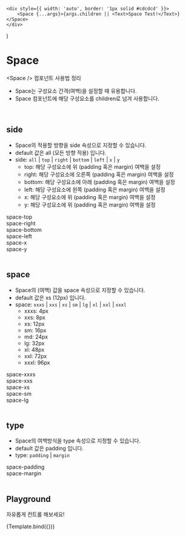 
<Meta title="atoms/Space" component={Space} />

	<div style={{ width: 'auto', border: '1px solid #cdcdcd' }}>
		<Space {...args}>{args.children || <Text>Space Test!</Text>}</Space>
	</div>
)

# Space

&lt;Space /&gt; 컴포넌트 사용법 정리
- Space는 구성요소 간격(여백)을 설정할 때 유용합니다.
- Space 컴포넌트에 해당 구성요소를 children로 넘겨 사용합니다.

<br />

## side

- Space의 적용할 방향을 side 속성으로 지정할 수 있습니다.
- default 값은 all (모든 방향 적용) 입니다.
- side: `all` | `top` | `right` | `bottom` | `left` | `x` | `y`
	- top: 해당 구성요소에 위 (padding 혹은 margin) 여백을 설정
	- right: 해당 구성요소에 오른쪽 (padding 혹은 margin) 여백을 설정
	- bottom: 해당 구성요소에 아래 (padding 혹은 margin) 여백을 설정
	- left: 해당 구성요소에 왼쪽 (padding 혹은 margin) 여백을 설정
	- x: 해당 구성요소에 위 (padding 혹은 margin) 여백을 설정
	- y: 해당 구성요소에 위 (padding 혹은 margin) 여백을 설정

<Canvas>
	<Story name="Side">
		<div style={{ width: 'auto', border: '1px solid #cdcdcd' }}>
			<Space side="top"><Text>space-top</Text></Space>
		</div>
		<div style={{ width: 'auto', border: '1px solid #cdcdcd' }}>
			<Space side="right"><Text>space-right</Text></Space>
		</div>
		<div style={{ width: 'auto', border: '1px solid #cdcdcd' }}>
			<Space side="bottom"><Text>space-bottom</Text></Space>
		</div>
		<div style={{ width: 'auto', border: '1px solid #cdcdcd' }}>
			<Space side="left"><Text>space-left</Text></Space>
		</div>
		<div style={{ width: 'auto', border: '1px solid #cdcdcd' }}>
			<Space side="x"><Text>space-x</Text></Space>
		</div>
		<div style={{ width: 'auto', border: '1px solid #cdcdcd' }}>
			<Space side="y"><Text>space-y</Text></Space>
		</div>
	</Story>
</Canvas>

<br />

## space

- Space의 (여백) 값을 space 속성으로 지정할 수 있습니다.
- default 값은 xs (12px) 입니다.
- space: `xxxs` | `xxs` | `xs` | `sm` | `lg` | `xl` | `xxl` | `xxxl`
	- xxxs: 4px
	- xxs: 8px
	- xs: 12px
	- sm: 16px
	- md: 24px
	- lg: 32px
	- xl: 48px
	- xxl: 72px
	- xxxl: 96px

<Canvas>
	<Story name="Space">
		<div style={{ width: 'auto', border: '1px solid #cdcdcd' }}>
			<Space space="xxxs"><Text>space-xxxs</Text></Space>
		</div>
		<div style={{ width: 'auto', border: '1px solid #cdcdcd' }}>
			<Space space="xxs"><Text>space-xxs</Text></Space>
		</div>
		<div style={{ width: 'auto', border: '1px solid #cdcdcd' }}>
			<Space space="xs"><Text>space-xs</Text></Space>
		</div>
		<div style={{ width: 'auto', border: '1px solid #cdcdcd' }}>
			<Space space="sm"><Text>space-sm</Text></Space>
		</div>
		<div style={{ width: 'auto', border: '1px solid #cdcdcd' }}>
			<Space space="lg"><Text>space-lg</Text></Space>
		</div>
	</Story>
</Canvas>

<br />

## type

- Space의 여백방식을 type 속성으로 지정할 수 있습니다.
- default 값은 padding 입니다.
- type: `padding` | `margin`

<Canvas>
	<Story name="Type">
		<div style={{ width: 'auto', border: '1px solid #cdcdcd' }}>
			<Space type="padding"><Text>space-padding</Text></Space>
		</div>
		<div style={{ width: 'auto', border: '1px solid #cdcdcd' }}>
			<Space type="margin"><Text>space-margin</Text></Space>
		</div>
	</Story>
</Canvas>

<br />

## Playground

자유롭게 컨트롤 해보세요!

<Canvas>
	<Story
		name="Playground"
		argTypes={{
			className: {
				table: {
					disable: true
				}
			},
			style: {
				table: {
					disable: true
				}
			},
			children: {
				description: 'ReactNode',
				control: 'text'
			}
		}}
	>
		{Template.bind({})}
	</Story>
</Canvas>

<ArgsTable story="Playground" />
